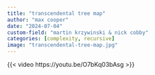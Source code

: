```yaml
---
title: "transcendental tree map"
author: "max cooper"
date: "2024-07-04"
custom-field: "martin krzywinski & nick cobby"
categories: [complexity, recursive]
image: "transcendental-tree-map.jpg"
---
```


{{< video https://youtu.be/O7bKq03bAsg >}}